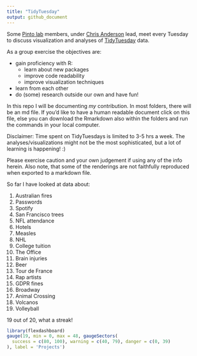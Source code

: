 ```yaml
---
title: "TidyTuesday"
output: github_document
---
```


Some [Pinto lab](https://www.pintolab.com/) members, under [Chris Anderson](https://github.com/chrisLanderson) lead, meet every Tuesday to discuss visualization and analyses of [TidyTuesday](https://github.com/rfordatascience/tidytuesday) data.  

As a group exercise the objectives are:  

* gain proficiency with R:  
    + learn about new packages
    + improve code readability
    + improve visualization techniques  
* learn from each other  
* do (some) research outside our own and have fun!

In this repo I will be documenting *my* contribution. In most folders, there will be an md file. If you'd like to have a human readable document click on this file, else you can download the Rmarkdown also within the folders and run the commands in your local computer.  

Disclaimer: Time spent on TidyTuesdays is limited to 3-5 hrs a week. The analyses/visualizations might not be the most sophisticated, but a lot of learning is happening! :)  

Please exercise caution and your own judgement if using any of the info herein. Also note, that some of the renderings are not faithfully reproduced when exported to a markdown file. 

So far I have looked at data about:

1. Australian fires  
2. Passwords  
3. Spotify  
4. San Francisco trees  
5. NFL attendance  
6. Hotels  
7. Measles  
8. NHL  
9. College tuition  
10. The Office  
11. Brain injuries  
12. Beer  
13. Tour de France
14. Rap artists
15. GDPR fines
16. Broadway
17. Animal Crossing
18. Volcanos
19. Volleyball


19 out of 20, what a streak!

```r
library(flexdashboard)
gauge(19, min = 0, max = 48, gaugeSectors(
  success = c(80, 100), warning = c(40, 79), danger = c(0, 39)
), label = 'Projects')
```

